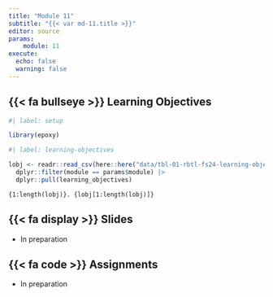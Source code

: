 ```yaml
---
title: "Module 11"
subtitle: "{{< var md-11.title >}}"
editor: source
params:
    module: 11
execute: 
  echo: false
  warning: false
---
```


## {{< fa bullseye >}} Learning Objectives

```r
#| label: setup

library(epoxy)
```

```r
#| label: learning-objectives

lobj <- readr::read_csv(here::here("data/tbl-01-rbtl-fs24-learning-objectives.csv")) |> 
  dplyr::filter(module == params$module) |>
  dplyr::pull(learning_objectives)

```

```epoxy
{1:length(lobj)}. {lobj[1:length(lobj)]}
```


## {{< fa display >}} Slides

- In preparation

## {{< fa code >}} Assignments

- In preparation
